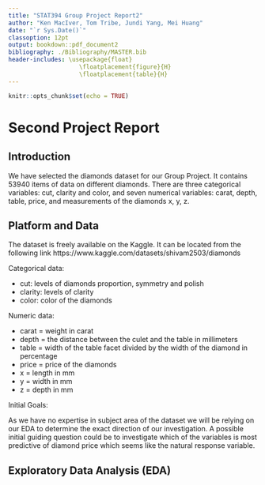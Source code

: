 ```yaml
---
title: "STAT394 Group Project Report2"
author: "Ken MacIver, Tom Tribe, Jundi Yang, Mei Huang"
date: "`r Sys.Date()`"
classoption: 12pt
output: bookdown::pdf_document2
bibliography: ./Bibliography/MASTER.bib
header-includes: \usepackage{float}
                    \floatplacement{figure}{H}
                    \floatplacement{table}{H}
---
```


```r
knitr::opts_chunk$set(echo = TRUE)
```

# Second Project Report

## Introduction

We have selected the diamonds dataset for our Group Project. It contains 53940 items of data on different diamonds. There are three categorical variables: cut, clarity and color, and seven numerical variables: carat, depth, table, price, and measurements of the diamonds x, y, z. 

## Platform and Data

The dataset is freely available on the Kaggle. It can be located from the following link https://www.kaggle.com/datasets/shivam2503/diamonds

Categorical data:

* cut: levels of diamonds proportion, symmetry and polish
* clarity: levels of clarity
* color: color of the diamonds

Numeric data:

*  carat = weight in carat
*  depth = the distance between the culet and the table in millimeters
*  table = width of the table facet divided by the width of the diamond in percentage
*  price = price of the diamonds
*  x = length in mm
*  y = width in mm
*  z = depth in mm

Initial Goals:

As we have no expertise in subject area of the dataset we will be relying on our EDA to determine the exact direction of our investigation. A possible initial guiding question could be to investigate which of the variables is most predictive of diamond price which seems like the natural response variable.  

## Exploratory Data Analysis (EDA)

